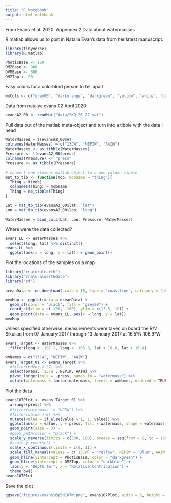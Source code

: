 ```yaml
---
title: "R Notebook"
output: html_notebook
---
```


From Evans et al. 2020. Appendex 2
Data about watermasses

R.matlab allows us to port in Natalia Evan's data from her latest manuscript.
```r
library(tidyverse)
library(R.matlab)
```

```r
PhoticBase <- 160
OMZBase <- 900
DVMBase <- 600
OMZTop <- 90
```

Easy colors for a colorblind person to tell apart
```r
wmCols <- c("gray80", "darkorange", "darkgreen", "yellow", "white", "darkblue", "black")
```

Data from natalya evans 02 April 2020
```r
evansA2_00 <- readMat("data/SKQ_26_27.mat")
```

Pull data out of the matlab meta-object and turn into a tibble with the data I nead
```r
WaterMasses = t(evansA2_00$A)
colnames(WaterMasses) = c("13CW", "NEPIW", "AAIW")
WaterMasses <- as_tibble(WaterMasses)
Pressure <- t(evansA2_00$press)
colnames(Pressure) <- "press"
Pressure <- as_tibble(Pressure)

# convert one element matlab object to a one column tibble
mat_to_tib <- function(mob, mobname = "thing"){
  Thing = t(mob)
  colnames(Thing) = mobname
  Thing = as_tibble(Thing)
}

Lat = mat_to_tib(evansA2_00$lat, "lat")
Lon = mat_to_tib(evansA2_00$lon, "long")

WaterMasses = bind_cols(Lat, Lon, Pressure, WaterMasses)
```

Where were the data collected?
```r
evans_LL <- WaterMasses %>%
  select(long, lat) %>% distinct()
evans_LL %>%
  ggplot(aes(x = long, y = lat)) + geom_point()
```

Plot the locations of the samples on a map
```r
library("rnaturalearth")
library("rnaturalearthdata")
library("sf")
```

```r
oceanData <- ne_download(scale = 10, type = "coastline", category = "physical", returnclass = "sf")
```

```r
mexMap <- ggplot(data = oceanData) +
  geom_sf(color = "black", fill = "grey90") +
  coord_sf(xlim = c(-120, -100), ylim = c(13.5, 18)) +
  geom_point(data = evans_LL, aes(x = long, y = lat))
mexMap
```

Unless specified otherwise, measurements were taken on board the R/V Sikuliaq from 07 January 2017 through 13 January 2017 at 16.5°N 106.9°W

```r
evans_Target <- WaterMasses %>%
  filter(long > -107.1, long < -106.8, lat < 16.6, lat > 16.4)
```

```r
wmNames = c("13CW", "NEPIW", "AAIW")
evans_Target_01 <- evans_Target %>% 
  #filter(pdens < 27) %>%
  select(press, `13CW`, NEPIW, AAIW) %>% 
  pivot_longer(cols = -press, names_to = "watermass") %>%
  mutate(watermass = factor(watermass, levels = wmNames, ordered = TRUE))
```

Plot the data
```r
evans107Plot <- evans_Target_01 %>%
  arrange(press) %>%
  #filter(watermass != "UCDW") %>%
  #filter(value > 0) %>%
  mutate(value = if_else(value > 1, 1, value)) %>%
  ggplot(aes(x = value, y = press, fill = watermass, shape = watermass, group = watermass)) +
  geom_point(size = 3) +
  #geom_path(color = "black") +
  scale_y_reverse(limits = c(500, 100), breaks = seq(from = 0, to = 1000, by = 100)) +
  #scale_y_reverse() +
  scale_x_continuous(limits = c(0, 1)) +
  scale_fill_manual(values = c(`13CW` = "Yellow", NEPIW = "Blue", AAIW = "Black")) + scale_shape_manual(values = c(21:25, 21:25)) +
  geom_hline(yintercept = PhoticBase, color = "darkgreen") +
  geom_hline(yintercept = OMZTop, color = "darkblue") +
  labs(y = "Depth (m)", x = "Relative Contribution") +
  theme_bw()
evans107Plot
```

Save the plot
```r
ggsave("figures/evans16p5N107W.png", evans107Plot, width = 5, height = 3, dpi = 100)
```

